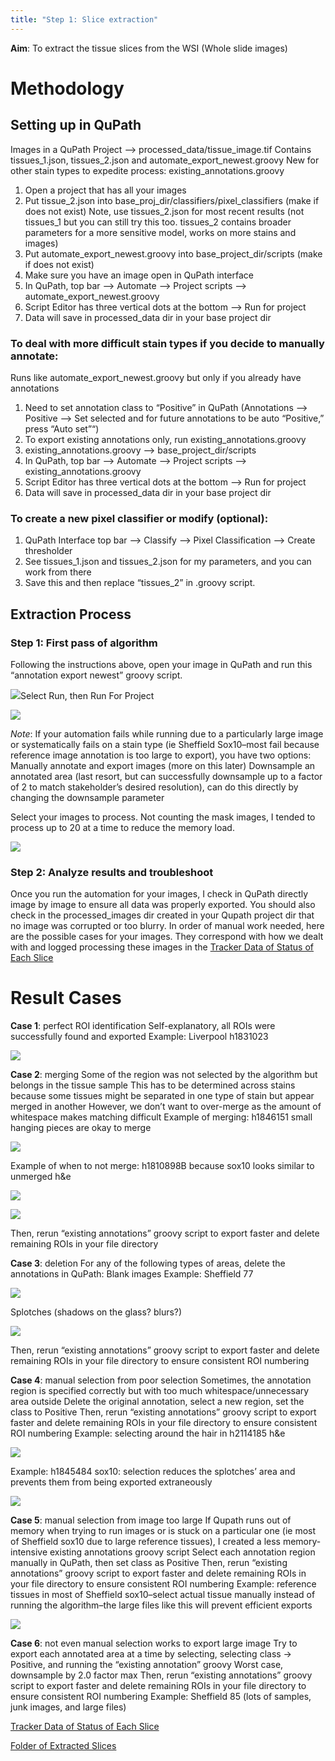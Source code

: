 ```yaml
---
title: "Step 1: Slice extraction"
---
```


**Aim**: To extract the tissue slices from the WSI (Whole slide images)

# **Methodology** 

## Setting up in QuPath

Images in a QuPath Project --\> processed_data/tissue_image.tif Contains
tissues_1.json, tissues_2.json and automate_export_newest.groovy New for
other stain types to expedite process: existing_annotations.groovy

1.  Open a project that has all your images
2.  Put tissue_2.json into base_proj_dir/classifiers/pixel_classifiers
    (make if does not exist) Note, use tissues_2.json for most recent
    results (not tissues_1 but you can still try this too. tissues_2
    contains broader parameters for a more sensitive model, works on
    more stains and images)
3.  Put automate_export_newest.groovy into base_project_dir/scripts
    (make if does not exist)
4.  Make sure you have an image open in QuPath interface
5.  In QuPath, top bar --\> Automate --\> Project scripts --\>
    automate_export_newest.groovy
6.  Script Editor has three vertical dots at the bottom --\> Run for
    project
7.  Data will save in processed_data dir in your base project dir

### To deal with more difficult stain types if you decide to manually annotate:

 Runs like automate_export_newest.groovy but only if you already have annotations

1.  Need to set annotation class to "Positive" in QuPath (Annotations
    --\> Positive --\> Set selected and for future annotations to be
    auto "Positive," press "Auto set"")
2.  To export existing annotations only, run existing_annotations.groovy
3.  existing_annotations.groovy --\> base_project_dir/scripts
4.  In QuPath, top bar --\> Automate --\> Project scripts --\>
    existing_annotations.groovy
5.  Script Editor has three vertical dots at the bottom --\> Run for
    project
6.  Data will save in processed_data dir in your base project dir

### To create a new pixel classifier or modify (optional):

1.  QuPath Interface top bar --\> Classify --\> Pixel Classification
    --\> Create thresholder
2.  See tissues_1.json and tissues_2.json for my parameters, and you can
    work from there
3.  Save this and then replace "tissues_2" in .groovy script.

## **Extraction Process**

### Step 1: First pass of algorithm

Following the instructions above, open your image in QuPath and run this
“annotation export newest” groovy script.

![](step%201%20images/step_1_image_1.png)Select Run, then Run For
Project

![](step%201%20images/step_1_image_2.png)

*Note*: If your automation fails while running due to a particularly
large image or systematically fails on a stain type (ie Sheffield
Sox10–most fail because reference image annotation is too large to
export), you have two options: Manually annotate and export images (more
on this later) Downsample an annotated area (last resort, but can
successfully downsample up to a factor of 2 to match stakeholder’s
desired resolution), can do this directly by changing the downsample
parameter

Select your images to process. Not counting the mask images, I tended to
process up to 20 at a time to reduce the memory load.

![](step%201%20images/step_1_image_3.png)

### Step 2: Analyze results and troubleshoot

Once you run the automation for your images, I check in QuPath directly
image by image to ensure all data was properly exported. You should also
check in the processed_images dir created in your Qupath project dir
that no image was corrupted or too blurry. In order of manual work
needed, here are the possible cases for your images. They correspond
with how we dealt with and logged processing these images in the
[Tracker Data of Status of Each
Slice](https://nuwildcat-my.sharepoint.com/:x:/r/personal/akl0407_ads_northwestern_edu/_layouts/15/Doc.aspx?sourcedoc=%7B7050DB24-1558-4042-BF99-C6B17BBAF84D%7D&file=data_uploaded_tracker.xlsx&action=default&mobileredirect=true)

# Result Cases

**Case 1**: perfect ROI identification Self-explanatory, all ROIs were
successfully found and exported Example: Liverpool h1831023

![](step%201%20images/step_1_image_4.png){fig-align="center"}

**Case 2**: merging Some of the region was not selected by the algorithm
but belongs in the tissue sample This has to be determined across stains
because some tissues might be separated in one type of stain but appear
merged in another However, we don’t want to over-merge as the amount of
whitespace makes matching difficult Example of merging: h1846151 small
hanging pieces are okay to merge

![](step%201%20images/step_1_image_5.png)

Example of when to not merge: h1810898B because sox10 looks similar to
unmerged h&e

![](step%201%20images/step_1_image_6.png)

![](step%201%20images/step_1_image_7.png)

Then, rerun “existing annotations” groovy script to export faster and
delete remaining ROIs in your file directory

**Case 3**: deletion For any of the following types of areas, delete the
annotations in QuPath: Blank images Example: Sheffield 77

![](step%201%20images/step_1_image_8.png)

Splotches (shadows on the glass? blurs?)

![](step%201%20images/step_1_image_9.png)

Then, rerun “existing annotations” groovy script to export faster and
delete remaining ROIs in your file directory to ensure consistent ROI
numbering

**Case 4**: manual selection from poor selection Sometimes, the
annotation region is specified correctly but with too much
whitespace/unnecessary area outside Delete the original annotation,
select a new region, set the class to Positive Then, rerun “existing
annotations” groovy script to export faster and delete remaining ROIs in
your file directory to ensure consistent ROI numbering Example:
selecting around the hair in h2114185 h&e

![](step%201%20images/step_1_image_10.png)

Example: h1845484 sox10: selection reduces the splotches’ area and
prevents them from being exported extraneously

![](step%201%20images/step_1_image_11.png)

**Case 5**: manual selection from image too large If Qupath runs out of
memory when trying to run images or is stuck on a particular one (ie
most of Sheffield sox10 due to large reference tissues), I created a
less memory-intensive existing annotations groovy script Select each
annotation region manually in QuPath, then set class as Positive Then,
rerun “existing annotations” groovy script to export faster and delete
remaining ROIs in your file directory to ensure consistent ROI numbering
Example: reference tissues in most of Sheffield sox10–select actual
tissue manually instead of running the algorithm–the large files like
this will prevent efficient exports

![](step%201%20images/step_1_image_12.png)

**Case 6**: not even manual selection works to export large image Try to
export each annotated area at a time by selecting, selecting class →
Positive, and running the “existing annotation” groovy Worst case,
downsample by 2.0 factor max Then, rerun “existing annotations” groovy
script to export faster and delete remaining ROIs in your file directory
to ensure consistent ROI numbering Example: Sheffield 85 (lots of
samples, junk images, and large files)

[Tracker Data of Status of Each
Slice](https://nuwildcat-my.sharepoint.com/:x:/r/personal/akl0407_ads_northwestern_edu/_layouts/15/Doc.aspx?sourcedoc=%7B7050DB24-1558-4042-BF99-C6B17BBAF84D%7D&file=data_uploaded_tracker.xlsx&action=default&mobileredirect=true)

[Folder of Extracted
Slices](https://nuwildcat-my.sharepoint.com/personal/akl0407_ads_northwestern_edu/_layouts/15/onedrive.aspx?id=%2Fpersonal%2Fakl0407%5Fads%5Fnorthwestern%5Fedu%2FDocuments%2FSTAT390%2FProcessed%20data%20%28slices%20extracted%29&ga=1)
